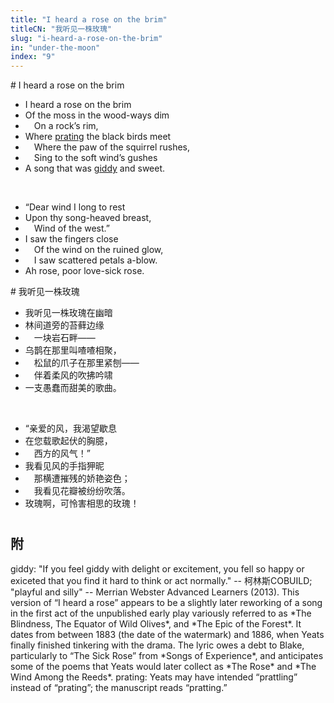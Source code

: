 ```yaml
---
title: "I heard a rose on the brim"
titleCN: "我听见一株玫瑰"
slug: "i-heard-a-rose-on-the-brim"
in: "under-the-moon"
index: "9"
---
```


<PoemContent>

<PoemSection>
# I heard a rose on the brim

- I heard a rose on the brim
- Of the moss in the wood-ways dim
-  On a rock’s rim,
- Where [prating](#2) the black birds meet
-  Where the paw of the squirrel rushes,
-  Sing to the soft wind’s gushes
- A song that was [giddy](#1) and sweet.

<br />

- “Dear wind I long to rest
- Upon thy song-heaved breast,
-  Wind of the west.”
- I saw the fingers close
-  Of the wind on the ruined glow,
-  I saw scattered petals a-blow.
- Ah rose, poor love-sick rose.

</PoemSection>

<PoemSection>
# 我听见一株玫瑰 

- 我听见一株玫瑰在幽暗
- 林间道旁的苔藓边缘
- 　一块岩石畔——
- 乌鹊在那里叫喳喳相聚，
- 　松鼠的爪子在那里紧刨——
- 　伴着柔风的吹拂吟啸
- 一支愚蠢而甜美的歌曲。

<br />

- “亲爱的风，我渴望歇息
- 在您载歌起伏的胸臆，
- 　西方的风气！”
- 我看见风的手指狎昵
- 　那横遭摧残的娇艳姿色；
- 　我看见花瓣被纷纷吹落。
- 玫瑰啊，可怜害相思的玫瑰！

</PoemSection>

</PoemContent>

#
## 附

<PoemAppendix source="维护者注——">
<PoemFootnote index={1}>
giddy: "If you feel giddy with delight or excitement, you fell so happy or exiceted that you find it hard to think or act normally." -- 柯林斯COBUILD; "playful and silly" -- Merrian Webster Advanced Learners (2013).
</PoemFootnote>
</PoemAppendix>


<PoemAppendix source="George Bornstein—">
<PoemFootnote>
This version of “I heard a rose” appears to be a slightly later reworking of a song in the first act of the unpublished early play variously referred to as *The Blindness, The Equator of Wild Olives*, and *The Epic of the Forest*. It dates from between 1883 (the date of the watermark) and 1886, when Yeats finally finished tinkering with the drama. The lyric owes a debt to Blake, particularly to “The Sick Rose” from *Songs of Experience*, and anticipates some of the poems that Yeats would later collect as *The Rose* and *The Wind Among the Reeds*.
</PoemFootnote>

<PoemFootnote index={2}>
prating: Yeats may have intended “prattling” instead of “prating”; the manuscript reads “pratting.”
</PoemFootnote>
</PoemAppendix>

<PoemTranslator translator="傅浩"/>

